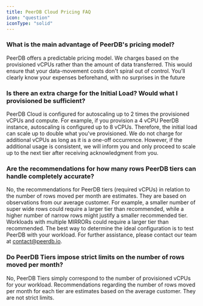 ```yaml
---
title: PeerDB Cloud Pricing FAQ
icon: "question"
iconType: "solid"
---
```


### What is the main advantage of PeerDB's pricing model?

PeerDB offers a predictable pricing model. We charges based on the provisioned vCPUs rather than the amount of data transferred. This would ensure that your data-movement costs don't spiral out of control. You’ll clearly know your expenses beforehand, with no surprises in the future

### **Is there an extra charge for the Initial Load? Would what I provisioned be sufficient?**

PeerDB Cloud is configured for autoscaling up to 2 times the provisioned vCPUs and compute. For example, if you provision a 4 vCPU PeerDB instance, autoscaling is configured up to 8 vCPUs. Therefore, the initial load can scale up to double what you've provisioned. We do not charge for additional vCPUs as long as it is a one-off occurrence. However, if the additional usage is consistent, we will inform you and only proceed to scale up to the next tier after receiving acknowledgment from you.

### Are the recommendations for how many rows PeerDB tiers can handle completely accurate?

No, the recommendations for PeerDB tiers (required vCPUs) in relation to the number of rows moved per month are estimates. They are based on observations from our average customer. For example, a smaller number of super wide rows could require a larger tier than recommended, while a higher number of narrow rows might justify a smaller recommended tier. Workloads with multiple MIRRORs could require a larger tier than recommended. The best way to determine the ideal configuration is to test PeerDB with your workload. For further assistance, please contact our team at [contact@peerdb.io](mailto:contact@peerdb.io).

### Do PeerDB Tiers impose strict limits on the number of rows moved per month?

No, PeerDB Tiers simply correspond to the number of provisioned vCPUs for your workload. Recommendations regarding the number of rows moved per month for each tier are estimates based on the average customer. They are not strict limits.